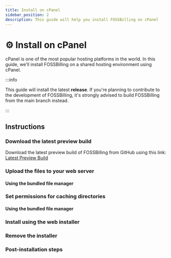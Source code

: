```yaml
---
title: Install on cPanel
sidebar_position: 2
description: This guide will help you install FOSSBilling on cPanel
---
```


# :gear: Install on cPanel
cPanel is one of the most popular hosting platforms in the world. In this guide, we'll install FOSSBilling on a shared hosting environment using cPanel.

:::info

This guide will install the latest **release**. If you're planning to contribute to the development of FOSSBilling, it's strongly advised to build FOSSBilling from the main branch instead.

:::

## Instructions

### Download the latest preview build
Download the latest preview build of FOSSBilling from GitHub using this link: [Latest Preview Build](https://fossbilling.org/downloads/preview)

### Upload the files to your web server
#### Using the bundled file manager

### Set permissions for caching directories
#### Using the bundled file manager

### Install using the web installer

### Remove the installer

### Post-installation steps
